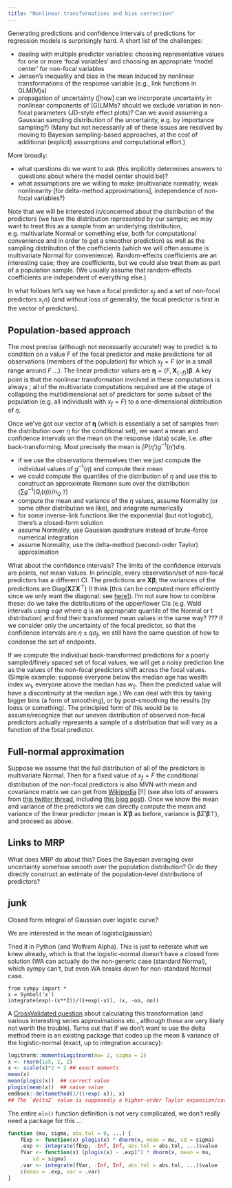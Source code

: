 ```yaml
---
title: "Nonlinear transformations and bias correction"
---
```


Generating predictions and confidence intervals of predictions for regression models is surprisingly hard. A short list of the challenges:

- dealing with multiple predictor variables: choosing representative values for one or more 'focal variables' and choosing an appropriate 'model center' for non-focal variables
- Jensen's inequality and bias in the mean induced by nonlinear transformations of the response variable (e.g., link functions in GLM(M)s)
- propagation of uncertainty ([how] can we incorporate uncertainty in nonlinear components of (G)LMMs? should we exclude variation in non-focal parameters (JD-style effect plots)? Can we avoid assuming a Gaussian sampling distribution of the uncertainty, e.g. by importance sampling?) (Many but not necessarily all of these issues are resolved by moving to Bayesian sampling-based approaches, at the cost of additional (explicit) assumptions and computational effort.)

More broadly:

- what questions do we want to ask (this implicitly determines answers to questions about where the model center should be)?
- what assumptions are we willing to make (multivariate normality, weak nonlinearity [for delta-method approximations], independence of non-focal variables?)

Note that we will be interested in/concerned about the distribution of the predictors (we have the distribution represented by our sample; we may want to treat this as a sample from an underlying distribution, e.g. multivariate Normal or something else, both for computational convenience and in order to get a smoother prediction) as well as the sampling distribution of the coefficients (which we will often assume is multivariate Normal for convenience). Random-effects coefficients are an interesting case; they are coefficients, but we could also treat them as part of a population sample. (We usually assume that random-effects coefficients are independent of everything else.)

In what follows let's say we have a focal predictor $x_f$ and a set of non-focal predictors $x_\{n\}$ (and without loss of generality, the focal predictor is first in the vector of predictors).

## Population-based approach

\newcommand{\bX}{{\mathbf X}}
\newcommand{\bbeta}{{\boldsymbol \beta}}
\newcommand{\boldeta}{{\boldsymbol \eta}}

The most precise (although not necessarily accurate!) way to predict is to condition on a value $F$ of the focal predictor and make predictions for all observations (members of the population) for which $x_f = F$ (or in a small range around $F$ ...). The linear predictor values are $\boldeta = (F,\bX_{\{-f\}}) \bbeta$. 
A key point is that the nonlinear transformation involved in these computations is always \emph{one-dimensional}; all of the multivariate computations required are at the stage of collapsing the multidimensional set of predictors for some subset of the population (e.g. all individuals with $x_f = F$) to a one-dimensional distribution of $\eta$.

Once we've got our vector of $\boldeta$ (which is essentially a set of samples from the distribution over $\eta$ for the conditional set), we want a mean and confidence intervals on the mean on the response (data) scale, i.e. after back-transforming. Most precisely the mean is $\int P(\eta') g^{-1}(\eta') d\,\eta$.

- if we use the observations themselves then we just compute the individual values of $g^{-1}(\eta)$ and compute their mean
- we could compute the quantiles of the distribution of $\eta$ and use this to construct an approximate Riemann sum over the distribution ($\sum g^{-1}(Q_i(\eta))/n_Q$ ?)
- compute the mean and variance of the $\eta$ values, assume Normality (or some other distribution we like), and integrate numerically 
- for some inverse-link functions like the exponential (but not logistic), there's a closed-form solution
- assume Normality, use Gaussian quadrature instead of brute-force numerical integration
- assume Normality, use the delta-method (second-order Taylor) approximation

What about the confidence intervals? The limits of the confidence intervals are points, not mean values. In principle, every observation/set of non-focal predictors has a different CI.  The predictions are $\bX \bbeta$; the variances of the predictions are $\textrm{Diag}(\bX \Sigma \bX^\top)$ (I think [this can be computed more efficiently since we only want the diagonal: see [here](https://stackoverflow.com/questions/56962209/compact-efficient-replacement-for-diagx-v-xt)]). I'm not sure how to combine these: do we take the distributions of the upper/lower CIs (e.g. Wald intervals using $\pm q \sigma$ where $q$ is an appropriate quantile of the Normal or t distribution) and find their transformed mean values in the same way? ??? If we consider only the uncertainty of the focal predictor, so that the confidence intervals are $\eta \pm q \sigma_f$, we still have the same question of how to condense the set of endpoints.

If we compute the individual back-transformed predictions for a poorly sampled/finely spaced set of focal values, we will get a noisy prediction line as the values of the non-focal predictors shift across the focal values. (Simple example: suppose everyone below the median age has wealth index $w_1$, everyone above the median has $w_2$.  Then the predicted value will have a discontinuity at the median age.) We can deal with this by taking bigger bins (a form of smoothing), or by post-smoothing the results (by loess or something). The principled form of this would be to assume/recognize that our uneven distribution of observed non-focal predictors actually represents a sample of a distribution that will vary \emph{smoothly} as a function of the focal predictor.

## Full-normal approximation

Suppose we assume that the full distribution of all of the predictors is multivariate Normal. Then for a fixed value of $x_f = F$ the conditional distribution of the non-focal predictors is also MVN with mean and covariance matrix we can get from [Wikipedia](https://en.wikipedia.org/wiki/Multivariate_normal_distribution#Conditional_distributions) [!!] (see also lots of answers from [this twitter thread](https://twitter.com/bolkerb/status/1425546539833995266), including [this blog post](https://fabiandablander.com/statistics/Two-Properties.html)). Once we know the mean and variance of the predictors we can directly compute the mean and variance of the linear predictor (mean is $\bX' \bbeta$ as before, variance is $\bbeta \Sigma' \bbeta\top$), and proceed as above.

## Links to MRP

What does MRP do about this?  Does the Bayesian averaging over uncertainty somehow smooth over the population distribution? Or do they directly construct an estimate of the population-level distributions of predictors?

## junk

Closed form integral of Gaussian over logistic curve?

We are interested in the mean of logistic(gaussian)

Tried it in Python (and Wolfram Alpha). This is just to reiterate what we knew already, which is that the logistic-normal doesn't have a closed form solution (WA can actually do the non-generic case (standard Normal), which sympy can't, but even WA breaks down for non-standard Normal case.

```python3
from sympy import *
x = Symbol('x')
integrate(exp(-(x**2))/(1+exp(-x)), (x, -oo, oo))
```

A [CrossValidated question](https://stats.stackexchange.com/questions/45267/expected-value-of-a-gaussian-random-variable-transformed-with-a-logistic-functio) about calculating this transformation (and various interesting series approximations etc., although these are very likely not worth the trouble).  Turns out that if we don't want to use the delta method there is an existing package that codes up the mean & variance of the logistic-normal (exact, up to integration accuracy):

```r
logitnorm::momentsLogitnorm(mu= 2, sigma = 2)
x <- rnorm(1e5, 2, 2)
x <- scale(x)*2 + 2 ## exact moments
mean(x)  
mean(plogis(x))  ## correct value
plogis(mean(x))  ## naive value
emdbook::deltamethod(1/(1+exp(-x)), x)
## The `delta2` value is supposedly a higher-order Taylor expansion/correction, but a little bit of poking around suggests these are bogus/possibly wrong ...
```


The entire `mln()` function definition is not very complicated, we don't really need a package for this ...

```r
function (mu, sigma, abs.tol = 0, ...) {
    fExp <- function(x) plogis(x) * dnorm(x, mean = mu, sd = sigma)
    .exp <- integrate(fExp, -Inf, Inf, abs.tol = abs.tol, ...)$value
    fVar <- function(x) (plogis(x) - .exp)^2 * dnorm(x, mean = mu, 
        sd = sigma)
    .var <- integrate(fVar, -Inf, Inf, abs.tol = abs.tol, ...)$value
    c(mean = .exp, var = .var)
}
```
